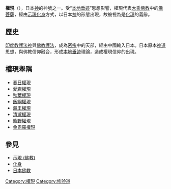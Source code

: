 {{佛教}}
'''權現'''（{{lang-ja|権現|gongen}}），日本[[神_(神道)|神]]的神號之一。受“[[本地垂迹|本地垂迹]]”思想影響，權現代表[[大乘佛教|大乘佛教]]中的[[佛|佛]][[菩薩|菩薩]]，經由[[示現_(佛教)|示現]][[化身|化身]]方式，以日本[[神_(神道)|神]]的形態出現，故被視為是[[示現_(佛教)|化現]]的義辭。

==歷史==
[[印度教|印度教]][[護法神|護法神]]與[[佛教|佛教]][[護法神|護法]]，成為[[密宗|密宗]]中的天部，經由中國輸入日本。日本原本[[神道|神道]]思想，與佛教信仰融合，形成[[本地垂迹|本地垂迹]]理論，造成權現信仰的出現。

== 權現舉隅 ==
*[[春日權現|春日權現]]
*[[愛宕權現|愛宕權現]]
*[[秋葉權現|秋葉權現]]
*[[飯綱權現|飯綱權現]]
*[[藏王權現|藏王權現]]
*[[清瀧權現|清瀧權現]]
*[[熊野權現|熊野權現]]
*[[金毘羅權現|金毘羅權現]]

==參見==
*[[示現_(佛教)|示現 (佛教)]]
*[[化身|化身]]
*[[日本佛教|日本佛教]]

{{漢傳佛教}}
[[Category:權現|Category:權現]]
[[Category:修验道|Category:修验道]]